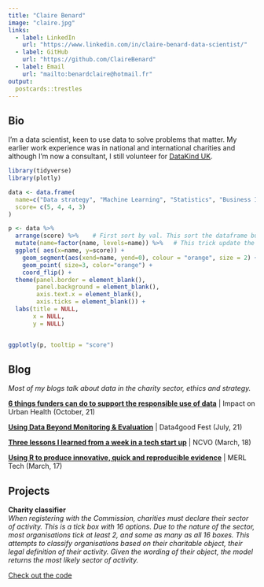 ```yaml
---
title: "Claire Benard"
image: "claire.jpg"
links:
  - label: LinkedIn
    url: "https://www.linkedin.com/in/claire-benard-data-scientist/"
  - label: GitHub
    url: "https://github.com/ClaireBenard"
  - label: Email
    url: "mailto:benardclaire@hotmail.fr"
output:
  postcards::trestles
---
```

 
## Bio

I'm a data scientist, keen to use data to solve problems that matter. My earlier work experience was in national and international charities and although I'm now a consultant, I still volunteer for [DataKind UK](https://datakind.org.uk/).  


```r
library(tidyverse)
library(plotly)

data <- data.frame(
  name=c("Data strategy", "Machine Learning", "Statistics", "Business Intelligence"),
  score= c(5, 4, 4, 3)
)

p <- data %>%
  arrange(score) %>%    # First sort by val. This sort the dataframe but NOT the factor levels
  mutate(name=factor(name, levels=name)) %>%   # This trick update the factor levels
  ggplot( aes(x=name, y=score)) +
    geom_segment(aes(xend=name, yend=0), colour = "orange", size = 2) +
    geom_point( size=3, color="orange") +
    coord_flip() +
  theme(panel.border = element_blank(),
        panel.background = element_blank(),
        axis.text.x = element_blank(),
        axis.ticks = element_blank()) +
  labs(title = NULL,
       x = NULL,
       y = NULL)


ggplotly(p, tooltip = "score")

```


## Blog

_Most of my blogs talk about data in the charity sector, ethics and strategy._

[**6 things funders can do to support the responsible use of data**](https://urbanhealth.org.uk/insights/author/clairebenard) | Impact on Urban Health (October, 21)

[**Using Data Beyond Monitoring & Evaluation**](https://data4goodfest.org.uk/beyond-mande/) | Data4good Fest (July, 21)

[**Three lessons I learned from a week in a tech start up**](https://blogs.ncvo.org.uk/2018/03/12/three-lessons-i-learned-from-a-week-in-a-tech-start-up/ ) | NCVO (March, 18)

[**Using R to produce innovative, quick and reproducible evidence**](https://vimeo.com/209798429) | MERL Tech (March, 17)

## Projects

**Charity classifier**  
_When registering with the Commission, charities must declare their sector of activity. This is a tick box with 16 options. Due to the nature of the sector, most organisations tick at least 2, and some as many as all 16 boxes._
_This attempts to classify organisations based on their charitable object, their legal definition of their activity. Given the wording of their object, the model returns the most likely sector of activity._

[Check out the code](https://github.com/ClaireBenard/charity-classifier)

